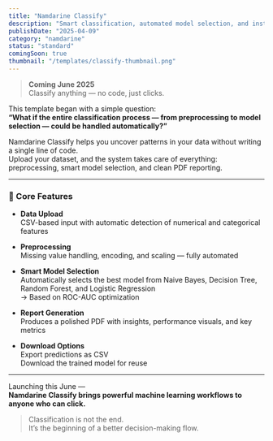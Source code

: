 ```yaml
---
title: "Namdarine Classify"
description: "Smart classification, automated model selection, and instant reports — no code needed."
publishDate: "2025-04-09"
category: "namdarine"
status: "standard"
comingSoon: true
thumbnail: "/templates/classify-thumbnail.png"
---
```


> **Coming June 2025**  
> Classify anything — no code, just clicks.

This template began with a simple question:  
**“What if the entire classification process — from preprocessing to model selection — could be handled automatically?”**  

Namdarine Classify helps you uncover patterns in your data without writing a single line of code.  
Upload your dataset, and the system takes care of everything: preprocessing, smart model selection, and clean PDF reporting.

---

### 🔧 Core Features

- **Data Upload**  
  CSV-based input with automatic detection of numerical and categorical features

- **Preprocessing**  
  Missing value handling, encoding, and scaling — fully automated

- **Smart Model Selection**  
  Automatically selects the best model from Naive Bayes, Decision Tree, Random Forest, and Logistic Regression  
  → Based on ROC-AUC optimization

- **Report Generation**  
  Produces a polished PDF with insights, performance visuals, and key metrics

- **Download Options**  
  Export predictions as CSV  
  Download the trained model for reuse

---

Launching this June —  
**Namdarine Classify brings powerful machine learning workflows to anyone who can click.**

> Classification is not the end.  
> It’s the beginning of a better decision-making flow.